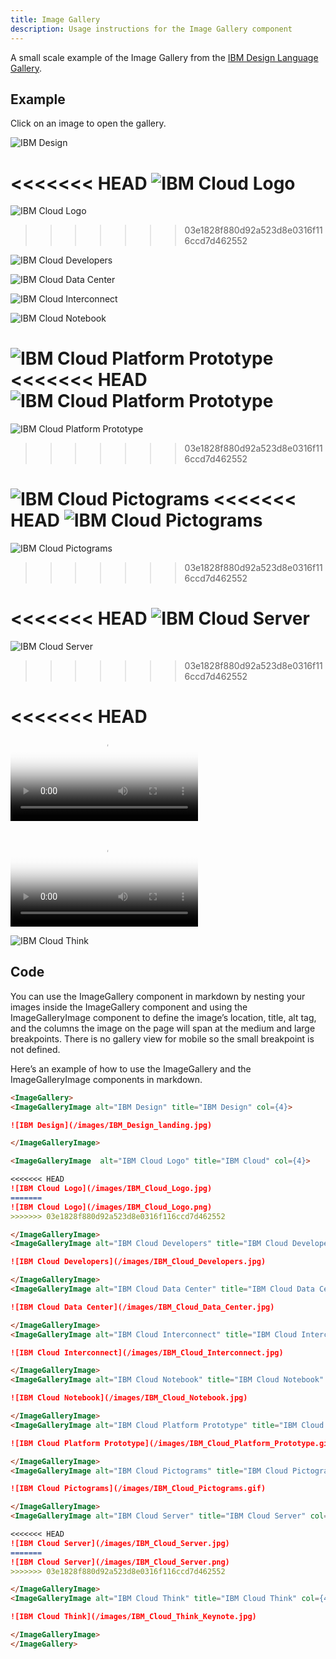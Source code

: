 ```yaml
---
title: Image Gallery
description: Usage instructions for the Image Gallery component
---
```


<PageDescription>

A small scale example of the Image Gallery from the [IBM Design Language Gallery](https://www.ibm.com/design/language/gallery).

</PageDescription>

## Example

Click on an image to open the gallery.

<ImageGallery>

<ImageGalleryImage alt="IBM Design" title="IBM Design" col={4}>

![IBM Design](/images/IBM_Design_landing.jpg)

</ImageGalleryImage>

<ImageGalleryImage  alt="IBM Cloud Logo" title="IBM Cloud" col={4}>

<<<<<<< HEAD
![IBM Cloud Logo](/images/IBM_Cloud_Logo.jpg)
=======
![IBM Cloud Logo](/images/IBM_Cloud_Logo.png)
>>>>>>> 03e1828f880d92a523d8e0316f116ccd7d462552

</ImageGalleryImage>
<ImageGalleryImage alt="IBM Cloud Developers" title="IBM Cloud Developers" col={4}>

![IBM Cloud Developers](/images/IBM_Cloud_Developers.jpg)

</ImageGalleryImage>
<ImageGalleryImage alt="IBM Cloud Data Center" title="IBM Cloud Data Center" col={8}>

![IBM Cloud Data Center](/images/IBM_Cloud_Data_Center.jpg)

</ImageGalleryImage>
<ImageGalleryImage alt="IBM Cloud Interconnect" title="IBM Cloud Interconnect" col={4}>

![IBM Cloud Interconnect](/images/IBM_Cloud_Interconnect.jpg)

</ImageGalleryImage>
<ImageGalleryImage alt="IBM Cloud Notebook" title="IBM Cloud Notebook" col={4}>

![IBM Cloud Notebook](/images/IBM_Cloud_Notebook.jpg)

</ImageGalleryImage>
<ImageGalleryImage alt="IBM Cloud Platform Prototype" title="IBM Cloud Platform" col={8}>

<GifPlayer color='dark'>

![IBM Cloud Platform Prototype](/images/IBM_Cloud_Platform_Prototype.gif)
<<<<<<< HEAD
![IBM Cloud Platform Prototype](/images/IBM_Cloud_Platform_Prototype.jpg)
=======
![IBM Cloud Platform Prototype](/images/IBM_Cloud_Platform_Prototype.png)
>>>>>>> 03e1828f880d92a523d8e0316f116ccd7d462552

</GifPlayer>

</ImageGalleryImage>
<ImageGalleryImage alt="IBM Cloud Pictograms" title="IBM Cloud Pictograms" col={4}>

<GifPlayer>

![IBM Cloud Pictograms](/images/IBM_Cloud_Pictograms.gif)
<<<<<<< HEAD
![IBM Cloud Pictograms](/images/IBM_Cloud_Pictograms.jpg)
=======
![IBM Cloud Pictograms](/images/IBM_Cloud_Pictograms.png)
>>>>>>> 03e1828f880d92a523d8e0316f116ccd7d462552

</GifPlayer>

</ImageGalleryImage>
<ImageGalleryImage alt="IBM Cloud Server" title="IBM Cloud Server" col={4}>

<<<<<<< HEAD
![IBM Cloud Server](/images/IBM_Cloud_Server.jpg)
=======
![IBM Cloud Server](/images/IBM_Cloud_Server.png)
>>>>>>> 03e1828f880d92a523d8e0316f116ccd7d462552

</ImageGalleryImage>
<ImageGalleryImage alt="IBM Cloud Platform Prototype" title="IBM Cloud Platform" col={4}>

<<<<<<< HEAD
<Video src="/videos/hero-video.mp4" poster="/images/poster.jpg">
=======
<Video src="/videos/hero-video.mp4" poster="/images/poster.png">
>>>>>>> 03e1828f880d92a523d8e0316f116ccd7d462552
  <track default src="/videos/vtt/hero-video.vtt" srcLang="en" />
</Video>

</ImageGalleryImage>
<ImageGalleryImage alt="IBM Cloud Think" title="IBM Cloud Think" col={4}>

![IBM Cloud Think](/images/IBM_Cloud_Think_Keynote.jpg)

</ImageGalleryImage>

</ImageGallery>

## Code

You can use the ImageGallery component in markdown by nesting your images inside the ImageGallery component and using the ImageGalleryImage component to define the image’s location, title, alt tag, and the columns the image on the page will span at the medium and large breakpoints. There is no gallery view for mobile so the small breakpoint is not defined.

Here’s an example of how to use the ImageGallery and the ImageGalleryImage components in markdown.

```markdown path=/components/ImageGallery.mdx src=https://gatsby-theme-carbon.now.sh
<ImageGallery>
<ImageGalleryImage alt="IBM Design" title="IBM Design" col={4}>

![IBM Design](/images/IBM_Design_landing.jpg)

</ImageGalleryImage>

<ImageGalleryImage  alt="IBM Cloud Logo" title="IBM Cloud" col={4}>

<<<<<<< HEAD
![IBM Cloud Logo](/images/IBM_Cloud_Logo.jpg)
=======
![IBM Cloud Logo](/images/IBM_Cloud_Logo.png)
>>>>>>> 03e1828f880d92a523d8e0316f116ccd7d462552

</ImageGalleryImage>
<ImageGalleryImage alt="IBM Cloud Developers" title="IBM Cloud Developers" col={4}>

![IBM Cloud Developers](/images/IBM_Cloud_Developers.jpg)

</ImageGalleryImage>
<ImageGalleryImage alt="IBM Cloud Data Center" title="IBM Cloud Data Center" col={8}>

![IBM Cloud Data Center](/images/IBM_Cloud_Data_Center.jpg)

</ImageGalleryImage>
<ImageGalleryImage alt="IBM Cloud Interconnect" title="IBM Cloud Interconnect" col={4}>

![IBM Cloud Interconnect](/images/IBM_Cloud_Interconnect.jpg)

</ImageGalleryImage>
<ImageGalleryImage alt="IBM Cloud Notebook" title="IBM Cloud Notebook" col={4}>

![IBM Cloud Notebook](/images/IBM_Cloud_Notebook.jpg)

</ImageGalleryImage>
<ImageGalleryImage alt="IBM Cloud Platform Prototype" title="IBM Cloud Platform" col={8}>

![IBM Cloud Platform Prototype](/images/IBM_Cloud_Platform_Prototype.gif)

</ImageGalleryImage>
<ImageGalleryImage alt="IBM Cloud Pictograms" title="IBM Cloud Pictograms" col={4}>

![IBM Cloud Pictograms](/images/IBM_Cloud_Pictograms.gif)

</ImageGalleryImage>
<ImageGalleryImage alt="IBM Cloud Server" title="IBM Cloud Server" col={4}>

<<<<<<< HEAD
![IBM Cloud Server](/images/IBM_Cloud_Server.jpg)
=======
![IBM Cloud Server](/images/IBM_Cloud_Server.png)
>>>>>>> 03e1828f880d92a523d8e0316f116ccd7d462552

</ImageGalleryImage>
<ImageGalleryImage alt="IBM Cloud Think" title="IBM Cloud Think" col={4}>

![IBM Cloud Think](/images/IBM_Cloud_Think_Keynote.jpg)

</ImageGalleryImage>
</ImageGallery>
```
